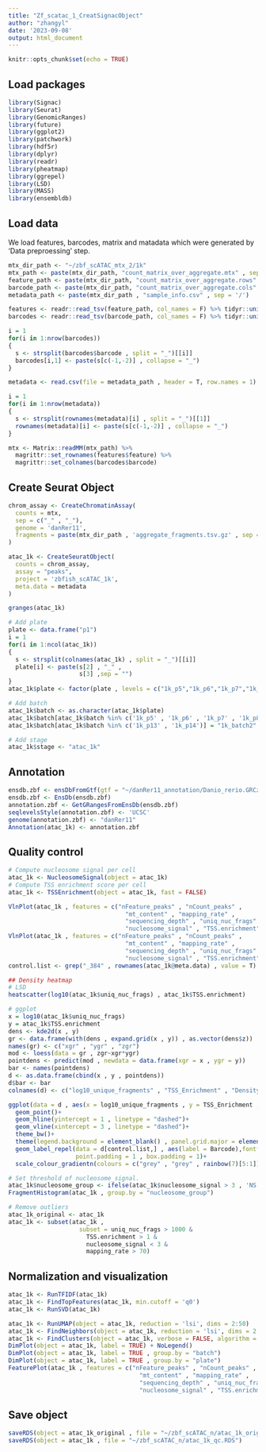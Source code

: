 ```yaml
---
title: "Zf_scatac_1_CreatSignacObject"
author: "zhangyl"
date: '2023-09-08'
output: html_document
---
```


```r
knitr::opts_chunk$set(echo = TRUE)
```

## Load packages

```r
library(Signac)
library(Seurat)
library(GenomicRanges)
library(future)
library(ggplot2)
library(patchwork)
library(hdf5r)
library(dplyr)
library(readr)
library(pheatmap)
library(ggrepel)
library(LSD)
library(MASS)
library(ensembldb)
```

## Load data

We load features, barcodes, matrix and matadata which were generated by 'Data preproessing' step.

```r
mtx_dir_path <- "~/zbf_scATAC_mtx_2/1k"
mtx_path <- paste(mtx_dir_path, "count_matrix_over_aggregate.mtx" , sep = '/')
feature_path <- paste(mtx_dir_path, "count_matrix_over_aggregate.rows" , sep = "/")
barcode_path <- paste(mtx_dir_path, "count_matrix_over_aggregate.cols" , sep = '/')
metadata_path <- paste(mtx_dir_path , "sample_info.csv" , sep = '/')

features <- readr::read_tsv(feature_path, col_names = F) %>% tidyr::unite(feature)
barcodes <- readr::read_tsv(barcode_path, col_names = F) %>% tidyr::unite(barcode)

i = 1
for(i in 1:nrow(barcodes))
{
  s <- strsplit(barcodes$barcode , split = "_")[[i]]
  barcodes[i,1] <- paste(s[c(-1,-2)] , collapse = "_")
}

metadata <- read.csv(file = metadata_path , header = T, row.names = 1)

i = 1
for(i in 1:nrow(metadata))
{
  s <- strsplit(rownames(metadata)[i] , split = "_")[[1]]
  rownames(metadata)[i] <- paste(s[c(-1,-2)] , collapse = "_")
}

mtx <- Matrix::readMM(mtx_path) %>%
  magrittr::set_rownames(features$feature) %>%
  magrittr::set_colnames(barcodes$barcode)
```

## Create Seurat Object

```r
chrom_assay <- CreateChromatinAssay(
  counts = mtx,
  sep = c("_" , "_"),
  genome = 'danRer11',
  fragments = paste(mtx_dir_path , 'aggregate_fragments.tsv.gz' , sep = '/'),
)

atac_1k <- CreateSeuratObject(
  counts = chrom_assay,
  assay = "peaks",
  project = 'zbfish_scATAC_1k',
  meta.data = metadata
)

granges(atac_1k)

# Add plate
plate <- data.frame("p1")
i = 1
for(i in 1:ncol(atac_1k))
{
  s <- strsplit(colnames(atac_1k) , split = "_")[[i]]
  plate[i] <- paste(s[2] , "_" ,
                    s[3] ,sep = "")
}
atac_1k$plate <- factor(plate , levels = c("1k_p5","1k_p6","1k_p7","1k_p8","1k_p13","1k_p14"))

# Add batch
atac_1k$batch <- as.character(atac_1k$plate)
atac_1k$batch[atac_1k$batch %in% c('1k_p5' , '1k_p6' , '1k_p7' , '1k_p8')] = "1k_batch1"
atac_1k$batch[atac_1k$batch %in% c('1k_p13' , '1k_p14')] = "1k_batch2"

# Add stage
atac_1k$stage <- "atac_1k"
```

## Annotation

```r
ensdb.zbf <- ensDbFromGtf(gtf = "~/danRer11_annotation/Danio_rerio.GRCz11.106.gtf.gz")
ensdb.zbf <- EnsDb(ensdb.zbf)
annotation.zbf <- GetGRangesFromEnsDb(ensdb.zbf)
seqlevelsStyle(annotation.zbf) <- 'UCSC'
genome(annotation.zbf) <- "danRer11"
Annotation(atac_1k) <- annotation.zbf
```

## Quality control

```r
# Compute nucleosome signal per cell
atac_1k <- NucleosomeSignal(object = atac_1k)
# Compute TSS enrichment score per cell
atac_1k <- TSSEnrichment(object = atac_1k, fast = FALSE)

VlnPlot(atac_1k , features = c("nFeature_peaks" , "nCount_peaks" , 
                                 "mt_content" , "mapping_rate" , 
                                 "sequencing_depth" , "uniq_nuc_frags" , 
                                 "nucleosome_signal" , "TSS.enrichment") , ncol = 2)
VlnPlot(atac_1k , features = c("nFeature_peaks" , "nCount_peaks" , 
                                 "mt_content" , "mapping_rate" , 
                                 "sequencing_depth" , "uniq_nuc_frags" ,
                                 "nucleosome_signal" , "TSS.enrichment") ,ncol = 2, group.by = "batch")
control.list <- grep("_384" , rownames(atac_1k@meta.data) , value = T)

## Density heatmap
# LSD
heatscatter(log10(atac_1k$uniq_nuc_frags) , atac_1k$TSS.enrichment)

# ggplot
x = log10(atac_1k$uniq_nuc_frags)
y = atac_1k$TSS.enrichment
dens <- kde2d(x , y)
gr <- data.frame(with(dens , expand.grid(x , y)) , as.vector(dens$z))
names(gr) <- c("xgr" , "ygr" , "zgr")
mod <- loess(data = gr , zgr~xgr*ygr)
pointdens <- predict(mod , newdata = data.frame(xgr = x , ygr = y))
bar <- names(pointdens)
d <- as.data.frame(cbind(x , y , pointdens))
d$bar <- bar
colnames(d) <- c("log10_unique_fragments" , "TSS_Enrichment" , "Density" , "Barcode")

ggplot(data = d , aes(x = log10_unique_fragments , y = TSS_Enrichment , color = Density))+
  geom_point()+
  geom_hline(yintercept = 1 , linetype = "dashed")+
  geom_vline(xintercept = 3 , linetype = "dashed")+
  theme_bw()+
  theme(legend.background = element_blank() , panel.grid.major = element_blank() , panel.grid.minor = element_blank())+
  geom_label_repel(data = d[control.list,] , aes(label = Barcode),fontface = "bold" , color = "black",size = 3 , segment.color = "black",
                   point.padding = 1 , box.padding = 1)+
  scale_colour_gradientn(colours = c("grey" , "grey" , rainbow(7)[5:1]))

# Set threshold of nucleosome_signal.
atac_1k$nucleosome_group <- ifelse(atac_1k$nucleosome_signal > 3 , 'NS > 3' , "NS < 3")
FragmentHistogram(atac_1k , group.by = "nucleosome_group")

# Remove outliers
atac_1k_original <- atac_1k
atac_1k <- subset(atac_1k , 
                    subset = uniq_nuc_frags > 1000 & 
                      TSS.enrichment > 1 & 
                      nucleosome_signal < 3 &
                      mapping_rate > 70)
```

## Normalization and visualization

```r
atac_1k <- RunTFIDF(atac_1k)
atac_1k <- FindTopFeatures(atac_1k, min.cutoff = 'q0')
atac_1k <- RunSVD(atac_1k)

atac_1k <- RunUMAP(object = atac_1k, reduction = 'lsi', dims = 2:50)
atac_1k <- FindNeighbors(object = atac_1k, reduction = 'lsi', dims = 2:50)
atac_1k <- FindClusters(object = atac_1k, verbose = FALSE, algorithm = 3)
DimPlot(object = atac_1k, label = TRUE) + NoLegend()
DimPlot(object = atac_1k, label = TRUE , group.by = "batch")
DimPlot(object = atac_1k, label = TRUE , group.by = "plate")
FeaturePlot(atac_1k , features = c("nFeature_peaks" , "nCount_peaks" , 
                                     "mt_content" , "mapping_rate" , 
                                     "sequencing_depth" , "uniq_nuc_frags" ,
                                     "nucleosome_signal" , "TSS.enrichment") , ncol = 2)
```

## Save object

```r
saveRDS(object = atac_1k_original , file = "~/zbf_scATAC_n/atac_1k_original.RDS")
saveRDS(object = atac_1k , file = "~/zbf_scATAC_n/atac_1k_qc.RDS")
```
